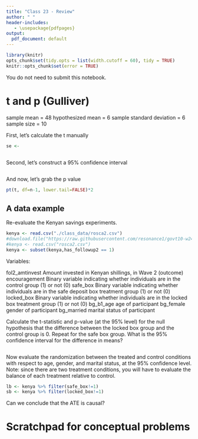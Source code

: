 ```yaml
---
title: "Class 23 - Review"
author: " "
header-includes:
   - \usepackage{pdfpages}
output:
  pdf_document: default
---
```


```r
library(knitr)
opts_chunk$set(tidy.opts = list(width.cutoff = 60), tidy = TRUE)
knitr::opts_chunk$set(error = TRUE)
```

You do not need to submit this notebook.

# t and p (Gulliver)

sample mean = 48
hypothesized mean = 6
sample standard deviation = 6
sample size = 10

First, let's calculate the t manually

```r

se <- 
  
```

Second, let's construct a 95% confidence interval

```r

```

And now, let's grab the p value

```r
pt(t, df=n-1, lower.tail=FALSE)*2

```


## A data example

Re-evaluate the Kenyan savings experiments.

```r
kenya <- read.csv("./class_data/rosca2.csv")
#download.file("https://raw.githubusercontent.com/resonance1/govt10-w24/main/class_data/rosca2.csv","rosca2.csv")
#kenya <- read.csv("rosca2.csv")
kenya <- subset(kenya,has_followup2 == 1)
```

Variables:

fol2_amtinvest  Amount invested in Kenyan shillings, in Wave 2 (outcome)
encouragement   Binary variable indicating whether individuals are in the control group (1) or not (0)
safe_box        Binary variable indicating whether individuals are in the safe deposit box treatment group (1) or not (0)
locked_box       Binary variable indicating whether individuals are in the locked box treatment group (1) or not (0)
bg_b1_age       age of participant
bg_female       gender of participant
bg_married     marital status of participant

Calculate the t-statistic and p-value (at the 95% level) for the null hypothesis that the difference between the locked box group and the control group is 0. Repeat for the safe box group. What is the 95% confidence interval for the difference in means?
 
```r

```

Now evaluate the randomization between the treated and control conditions with respect to age, gender, and marital status, at the 95% confidence level. Note: since there are two treatment conditions, you will have to evaluate the balance of each treatment relative to control.

```r

lb <- kenya %>% filter(safe_box!=1)
sb <- kenya %>% filter(locked_box!=1)


```

Can we conclude that the ATE is causal? 



# Scratchpad for conceptual problems

```r

```

```r

```

```r

```

```r

```


```r

```

